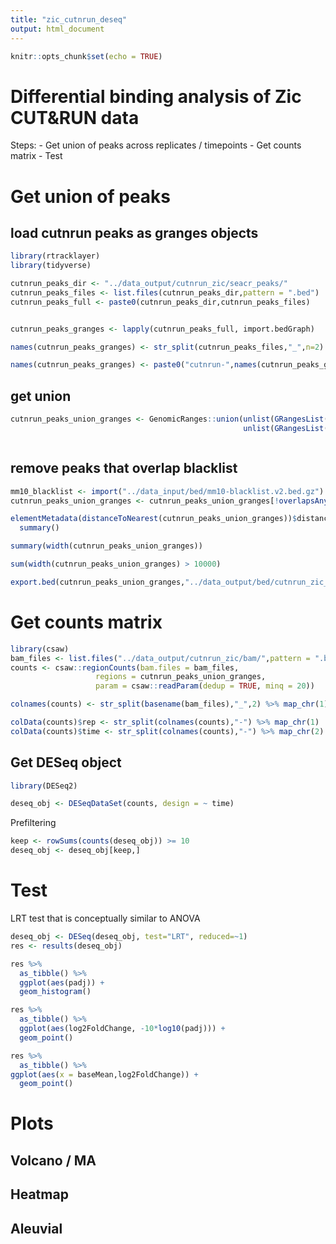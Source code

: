 ```yaml
---
title: "zic_cutnrun_deseq"
output: html_document
---
```


```r
knitr::opts_chunk$set(echo = TRUE)
```

# Differential binding analysis of Zic CUT&RUN data

Steps:
- Get union of peaks across replicates / timepoints
- Get counts matrix
- Test

# Get union of peaks

## load cutnrun peaks as granges objects
```r
library(rtracklayer)
library(tidyverse)

cutnrun_peaks_dir <- "../data_output/cutnrun_zic/seacr_peaks/"
cutnrun_peaks_files <- list.files(cutnrun_peaks_dir,pattern = ".bed")
cutnrun_peaks_full <- paste0(cutnrun_peaks_dir,cutnrun_peaks_files)


cutnrun_peaks_granges <- lapply(cutnrun_peaks_full, import.bedGraph)

names(cutnrun_peaks_granges) <- str_split(cutnrun_peaks_files,"_",n=2) %>% map_chr(1)

names(cutnrun_peaks_granges) <- paste0("cutnrun-",names(cutnrun_peaks_granges))

```

## get union

```r
cutnrun_peaks_union_granges <- GenomicRanges::union(unlist(GRangesList(cutnrun_peaks_granges)),
                                                    unlist(GRangesList(cutnrun_peaks_granges)))



```

## remove peaks that overlap blacklist

```r
mm10_blacklist <- import("../data_input/bed/mm10-blacklist.v2.bed.gz")
cutnrun_peaks_union_granges <- cutnrun_peaks_union_granges[!overlapsAny(cutnrun_peaks_union_granges, mm10_blacklist)]

```



```r
elementMetadata(distanceToNearest(cutnrun_peaks_union_granges))$distance %>%
  summary()

```

```r
summary(width(cutnrun_peaks_union_granges))
```

```r
sum(width(cutnrun_peaks_union_granges) > 10000)
```

```r
export.bed(cutnrun_peaks_union_granges,"../data_output/bed/cutnrun_zic_seacr_peaks_union.bed")
```


# Get counts matrix
```r
library(csaw)
bam_files <- list.files("../data_output/cutnrun_zic/bam/",pattern = ".bam$",full.names = T)
counts <- csaw::regionCounts(bam.files = bam_files,
                   regions = cutnrun_peaks_union_granges,
                   param = csaw::readParam(dedup = TRUE, minq = 20))

colnames(counts) <- str_split(basename(bam_files),"_",2) %>% map_chr(1)

colData(counts)$rep <- str_split(colnames(counts),"-") %>% map_chr(1)
colData(counts)$time <- str_split(colnames(counts),"-") %>% map_chr(2)

```

## Get DESeq object

```r
library(DESeq2)

deseq_obj <- DESeqDataSet(counts, design = ~ time)


```

Prefiltering
```r
keep <- rowSums(counts(deseq_obj)) >= 10
deseq_obj <- deseq_obj[keep,]

```


# Test
LRT test that is conceptually similar to ANOVA
```r
deseq_obj <- DESeq(deseq_obj, test="LRT", reduced=~1)
res <- results(deseq_obj)

```

```r
res %>%
  as_tibble() %>%
  ggplot(aes(padj)) +
  geom_histogram()
```

```r
res %>%
  as_tibble() %>%
  ggplot(aes(log2FoldChange, -10*log10(padj))) +
  geom_point()
```
```r
res %>%
  as_tibble() %>%
ggplot(aes(x = baseMean,log2FoldChange)) +
  geom_point()
```

# Plots

## Volcano / MA

## Heatmap

## Aleuvial 

